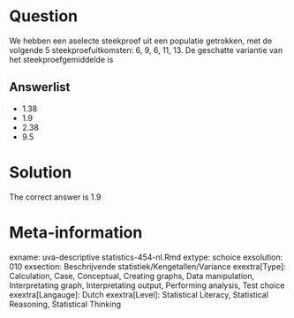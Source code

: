 Question
========

We hebben een aselecte steekproef uit een populatie getrokken, met de volgende 5 steekproefuitkomsten: 6, 9, 6, 11, 13. De geschatte variantie van het steekproefgemiddelde is 

Answerlist
----------
* 1.38
* 1.9
* 2.38
* 9.5

Solution
========

The correct answer is  1.9 

Meta-information
================
exname: uva-descriptive statistics-454-nl.Rmd 
extype: schoice 
exsolution: 010 
exsection: Beschrijvende statistiek/Kengetallen/Variance
exextra[Type]: Calculation, Case, Conceptual, Creating graphs, Data manipulation, Interpretating graph, Interpretating output, Performing analysis, Test choice 
exextra[Langauge]: Dutch 
exextra[Level]: Statistical Literacy, Statistical Reasoning, Statistical Thinking 

